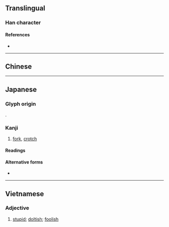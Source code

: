 {{also|俁|保}}
{{character info}}
==Translingual==

===Han character===
{{Han char|rn=9|rad=人|as=07|sn=9|four=2623.4|canj=ORMK|ids=⿰亻吴}}

====References====
* {{Han ref|kx=0106.041|dkj=00718|hdz=10160.030|uh=4FE3|ud=20451}}

----

==Chinese==
{{zh-see|俁}}

----

==Japanese==

===Glyph origin===
{{ja-etym-kokuji}}.

===Kanji===
{{ja-kanji|grade=n|rs=人07}}

# [[fork]], [[crotch]]

====Readings====
{{ja-readings
|kun=また-
}}

====Alternative forms====
* {{ja-l|股}}

----

==Vietnamese==

===Adjective===
{{vi-adj|ngu|sc=Hani|rs=人07}}

# [[stupid]]; [[doltish]]; [[foolish]]